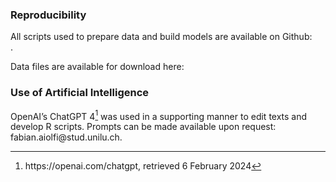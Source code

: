 ### Reproducibility

All scripts used to prepare data and build models are available on Github:  
\url{https://github.com/fabianaiolfi/MA_Thesis}.  

Data files are available for download here: \url{https://www.dropbox.com/scl/fi/xc8fuhn17vfjf6h29hltu/ma_thesis_data.zip?rlkey=07u5yjvbe8hecztn68ml1ep12&dl=0}


### Use of Artificial Intelligence

OpenAI's ChatGPT 4^[https://openai.com/chatgpt, retrieved 6 February 2024] was used in a supporting manner to edit texts and develop R scripts. Prompts can be made available upon request: fabian.aiolfi@stud.unilu.ch.

\newpage
